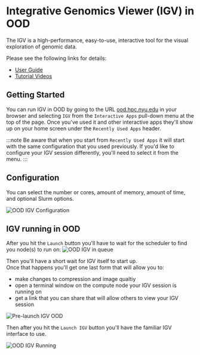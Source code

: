 # Integrative Genomics Viewer (IGV) in OOD

The IGV is a high-performance, easy-to-use, interactive tool for the visual exploration of genomic data.

Please see the following links for details:
-   [User Guide](https://igv.org/doc/desktop/)
-   [Tutorial Videos](https://www.youtube.com/channel/UCb5W5WqauDOwubZHb-IA_rA)

## Getting Started
You can run IGV in OOD by going to the URL [ood.hpc.nyu.edu](http://ood.hpc.nyu.edu) in your browser and selecting `IGV` from the `Interactive Apps` pull-down menu at the top of the page.  Once you've used it and other interactive apps they'll show up on your home screen under the `Recently Used Apps` header.

:::note
Be aware that when you start from `Recently Used Apps` it will start with the same configuration that you used previously.  If you'd like to configure your IGV session differently, you'll need to select it from the menu.
:::

## Configuration

You can select the number or cores, amount of memory, amount of time, and optional Slurm options.

![OOD IGV Configuration](./static/ood_igv_config.png)

## IGV running in OOD

After you hit the `Launch` button you'll have to wait for the scheduler to find you node(s) to run on:
![OOD IGV in queue](./static/ood_igv_in_queue.png)

Then you'll have a short wait for IGV itself to start up.<br />
Once that happens you'll get one last form that will allow you to:
-   make changes to compression and image qualtiy
-   open a terminal window on the compute node your IGV session is running on
-   get a link that you can share that will allow others to view your IGV session

![Pre-launch IGV OOD](./static/ood_igv_prelaunch.png)

Then after you hit the `Launch IGV` button you'll have the familiar IGV interface to use.

![OOD IGV Running](./static/ood_igv_running.png)
